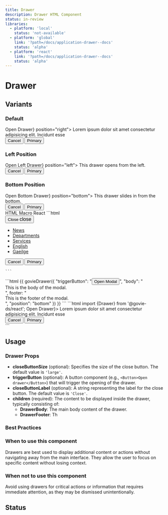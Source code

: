 ```yaml
---
title: Drawer
description: Drawer HTML Component
status: in-review
libraries:
  - platform: 'local'
    status: 'not-available'
  - platform: 'global'
    link: '?path=/docs/application-drawer--docs'
    status: 'alpha'
  - platform: 'react'
    link: '?path=/docs/application-drawer--docs'
    status: 'alpha'
---
```


# Drawer

## Variants

### Default

<ComponentContainer>
  <Drawer triggerButton={<Button>Open Drawer</Button>} position="right">
    <DrawerBody>
      Lorem ipsum dolor sit amet consectetur adipisicing elit. Incidunt esse
    </DrawerBody>
    <DrawerFooter key="footer">
      <div className="gi-flex gi-flex-col-reverse gi-gap-4 xs:gi-gap-6 xs:gi-justify-end xs:gi-flex-row">
        <Button
          variant="secondary"
          appearance="dark"
          className="gi-justify-center xs:gi-justify-start"
        >
          Cancel
        </Button>
        <Button className="gi-justify-center xs:gi-justify-start">
          Primary
        </Button>
      </div>
    </DrawerFooter>
  </Drawer>
</ComponentContainer>

### Left Position

<ComponentContainer>
  <Drawer triggerButton={<Button>Open Left Drawer</Button>} position="left">
    <DrawerBody>This drawer opens from the left.</DrawerBody>
    <DrawerFooter key="footer">
      <div className="gi-flex gi-flex-col-reverse gi-gap-4 xs:gi-gap-6 xs:gi-justify-end xs:gi-flex-row">
        <Button
          variant="secondary"
          appearance="dark"
          className="gi-justify-center xs:gi-justify-start"
        >
          Cancel
        </Button>
        <Button className="gi-justify-center xs:gi-justify-start">
          Primary
        </Button>
      </div>
    </DrawerFooter>
  </Drawer>
</ComponentContainer>

### Bottom Position

<ComponentContainer>
  <Drawer triggerButton={<Button>Open Bottom Drawer</Button>} position="bottom">
    <DrawerBody>This drawer slides in from the bottom.</DrawerBody>
    <DrawerFooter key="footer">
      <div className="gi-flex gi-flex-col-reverse gi-gap-4 xs:gi-gap-6 xs:gi-justify-end xs:gi-flex-row">
        <Button
          variant="secondary"
          appearance="dark"
          className="gi-justify-center xs:gi-justify-start"
        >
          Cancel
        </Button>
        <Button className="gi-justify-center xs:gi-justify-start">
          Primary
        </Button>
      </div>
    </DrawerFooter>
  </Drawer>
</ComponentContainer>
<Tabs id="tab1">
  <TabList>
    <TabItem value="tab11" checked>
      HTML
    </TabItem>
    <TabItem value="tab12">
      Macro
    </TabItem>
    <TabItem value="tab13">React</TabItem>
  </TabList>
  <TabPanel value="tab11">
    ```html
    <div class="gi-modal gi-modal-open" data-element="modal">
      <div class="gi-modal-container gi-modal-container-right gi-drawer">
        <div>
          <button class="gi-btn gi-btn-flat-dark gi-btn-small gi-modal-icon">
            Close
            <span role="presentation" class="material-symbols-outlined gi-block" style="font-size: 16px;">close</span>
          </button>
        </div>
        <div>
          <div class="gi-modal-body gi-drawer-body gi-border-t-xs gi-border-t-gray-100">
            <ul>
              <li>
                <a aria-label="News" href="#" class="gi-list-item">
                  <span class="gi-text-sm gi-ml-1 gi-font-bold">News</span>
                </a>
              </li>
              <li>
                <a aria-label="Departments" href="#" class="gi-list-item">
                  <span class="gi-text-sm gi-ml-1 gi-font-bold">Departments</span>
                </a>
              </li>
              <li>
                <a aria-label="Services" href="#" class="gi-list-item">
                  <span class="gi-text-sm gi-ml-1 gi-font-bold">Services</span>
                </a>
              </li>
              <li>
                <a aria-label="English" href="#" class="gi-list-item">
                  <span class="gi-text-sm gi-ml-1">English</span>
                </a>
              </li>
              <li>
                <a aria-label="Gaeilge" href="#" class="gi-list-item">
                  <span class="gi-text-sm gi-ml-1">Gaeilge</span>
                </a>
              </li>
            </ul>
          </div>
          <div class="gi-modal-footer gi-drawer-footer">
            <div class="gi-flex gi-flex-col-reverse gi-gap-4 xs:gi-gap-6 xs:gi-justify-end xs:gi-flex-row">
              <button class="gi-btn gi-btn-secondary-dark gi-btn-regular gi-justify-center xs:gi-justify-start">
                Cancel
              </button>
              <button class="gi-btn gi-btn-primary gi-btn-regular gi-justify-center xs:gi-justify-start">
                Primary
              </button>
            </div>
          </div>
        </div>
      </div>
    </div>

    ```

  </TabPanel>
  <TabPanel value="tab12">
    ```html
        {{ govieDrawer({
          "triggerButton": "<button class=\"gi-btn gi-btn-primary gi-btn-regular\">Open Modal</button>",
          "body": "<div>This is the body of the modal.</div>",
          footer: "<div>This is the footer of the modal.</div>",
          "position": "bottom"
        }) }}
    ```
  </TabPanel>
  <TabPanel value="tab13">
    ```html import {Drawer} from '@govie-ds/react';
    <Drawer triggerButton={<Button>Open Drawer</Button>}>
      <DrawerBody>
        <Paragraph>
          Lorem ipsum dolor sit amet consectetur adipisicing elit. Incidunt esse
        </Paragraph>
      </DrawerBody>
      <DrawerFooter key="footer">
        <div className="gi-flex gi-flex-col-reverse gi-gap-4 xs:gi-gap-6 xs:gi-justify-end xs:gi-flex-row">
          <Button
            variant="secondary"
            appearance="dark"
            className="gi-justify-center xs:gi-justify-start"
          >
            Cancel
          </Button>
          <Button className="gi-justify-center xs:gi-justify-start">
            Primary
          </Button>
        </div>
      </DrawerFooter>
    </Drawer>
    ```
  </TabPanel>
</Tabs>

## Usage

### Drawer Props

- **closeButtonSize** (optional): Specifies the size of the close button. The default value is `'large'`.
- **triggerButton** (optional): A button component (e.g., `<Button>Open drawer</Button>`) that will trigger the opening of the drawer.
- **closeButtonLabel** (optional): A string representing the label for the close button. The default value is `'Close'`.
- **children** (required): The content to be displayed inside the drawer, typically consisting of:
  - **DrawerBody**: The main body content of the drawer.
  - **DrawerFooter**: Th

### Best Practices

### When to use this component

Drawers are best used to display additional content or actions without navigating away from the main interface. They allow the user to focus on specific content without losing context.

### When not to use this component

Avoid using drawers for critical actions or information that requires immediate attention, as they may be dismissed unintentionally.

## Status

<ComponentStatusBlock componentId="drawer" />
